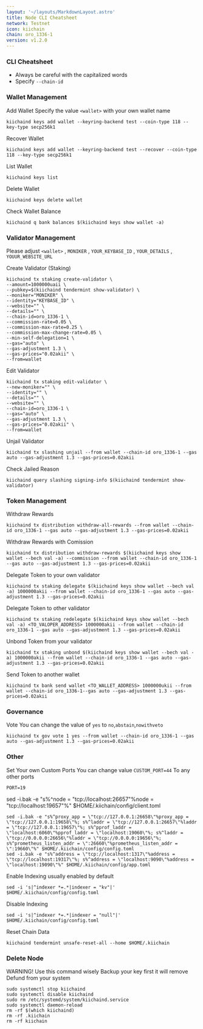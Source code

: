 ```yaml
---
layout: '~/layouts/MarkdownLayout.astro'
title: Node CLI Cheatsheet
network: Testnet
icon: kiichain
chain: oro_1336-1
version: v1.2.0
---
```


### CLI Cheatsheet

- Always be careful with the capitalized words
- Specify `--chain-id`

### Wallet Management

Add Wallet
Specify the value `<wallet>` with your own wallet name

```
kiichaind keys add wallet --keyring-backend test --coin-type 118 --key-type secp256k1
```

Recover Wallet
```
kiichaind keys add wallet --keyring-backend test --recover --coin-type 118 --key-type secp256k1
```

List Wallet
```
kiichaind keys list
```

Delete Wallet
```
kiichaind keys delete wallet
```

Check Wallet Balance
```
kiichaind q bank balances $(kiichaind keys show wallet -a)
```

### Validator Management

Please adjust `<wallet>` , `MONIKER` , `YOUR_KEYBASE_ID` , `YOUR_DETAILS` , `YOUUR_WEBSITE_URL`

Create Validator (Staking)
```
kiichaind tx staking create-validator \
--amount=1000000uaii \
--pubkey=$(kiichaind tendermint show-validator) \
--moniker="MONIKER" \
--identity="KEYBASE_ID" \
--website="" \
--details="" \
--chain-id=oro_1336-1 \
--commission-rate=0.05 \
--commission-max-rate=0.25 \
--commission-max-change-rate=0.05 \
--min-self-delegation=1 \
--gas="auto" \
--gas-adjustment 1.3 \
--gas-prices="0.02akii" \
--from=wallet
```


Edit Validator
```
kiichaind tx staking edit-validator \
--new-moniker="" \
--identity="" \
--details="" \
--website="" \
--chain-id=oro_1336-1 \
--gas="auto" \
--gas-adjustment 1.3 \
--gas-prices="0.02akii" \
--from=wallet
```


Unjail Validator
```
kiichaind tx slashing unjail --from wallet --chain-id oro_1336-1 --gas auto --gas-adjustment 1.3 --gas-prices=0.02akii
```

Check Jailed Reason
```
kiichaind query slashing signing-info $(kiichaind tendermint show-validator)
```

### Token Management

Withdraw Rewards
```
kiichaind tx distribution withdraw-all-rewards --from wallet --chain-id oro_1336-1 --gas auto --gas-adjustment 1.3 --gas-prices=0.02akii
```

Withdraw Rewards with Comission
```
kiichaind tx distribution withdraw-rewards $(kiichaind keys show wallet --bech val -a) --commission --from wallet --chain-id oro_1336-1 --gas auto --gas-adjustment 1.3 --gas-prices=0.02akii
```

Delegate Token to your own validator
```
kiichaind tx staking delegate $(kiichaind keys show wallet --bech val -a) 1000000akii --from wallet --chain-id oro_1336-1 --gas auto --gas-adjustment 1.3 --gas-prices=0.02akii
```

Delegate Token to other validator
```
kiichaind tx staking redelegate $(kiichaind keys show wallet --bech val -a) <TO_VALOPER_ADDRESS> 1000000akii --from wallet --chain-id oro_1336-1 --gas auto --gas-adjustment 1.3 --gas-prices=0.02akii
```

Unbond Token from your validator
```
kiichaind tx staking unbond $(kiichaind keys show wallet --bech val -a) 1000000akii --from wallet --chain-id oro_1336-1 --gas auto --gas-adjustment 1.3 --gas-prices=0.02akii
```

Send Token to another wallet
```
kiichaind tx bank send wallet <TO_WALLET_ADDRESS> 1000000ukii --from wallet --chain-id oro_1336-1--gas auto --gas-adjustment 1.3 --gas-prices=0.02akii
```

### Governance 

Vote
You can change the value of `yes` to `no`,`abstain`,`nowithveto`

```
kiichaind tx gov vote 1 yes --from wallet --chain-id oro_1336-1 --gas auto --gas-adjustment 1.3 --gas-prices=0.02akii
```

### Other

Set Your own Custom Ports
You can change value `CUSTOM_PORT=44` To any other ports

```  
PORT=19
```
sed -i.bak -e  "s%^node = \"tcp://localhost:26657\"%node = \"tcp://localhost:19657\"%" $HOME/.kiichain/config/client.toml
```
sed -i.bak -e "s%^proxy_app = \"tcp://127.0.0.1:26658\"%proxy_app = \"tcp://127.0.0.1:19658\"%; s%^laddr = \"tcp://127.0.0.1:26657\"%laddr = \"tcp://127.0.0.1:19657\"%; s%^pprof_laddr = \"localhost:6060\"%pprof_laddr = \"localhost:19060\"%; s%^laddr = \"tcp://0.0.0.0:26656\"%laddr = \"tcp://0.0.0.0:19656\"%; s%^prometheus_listen_addr = \":26660\"%prometheus_listen_addr = \":19660\"%" $HOME/.kiichain/config/config.toml
sed -i.bak -e "s%^address = \"tcp://localhost:1317\"%address = \"tcp://localhost:19317\"%; s%^address = \"localhost:9090\"%address = \"localhost:19090\"%" $HOME/.kiichain/config/app.toml
```

Enable Indexing usually enabled by default
```
sed -i 's|^indexer *=.*|indexer = "kv"|' $HOME/.kiichain/config/config.toml
```

Disable Indexing
```
sed -i 's|^indexer *=.*|indexer = "null"|' $HOME/.kiichain/config/config.toml
```

Reset Chain Data
```
kiichaind tendermint unsafe-reset-all --home $HOME/.kiichain
```

### Delete Node

WARNING! Use this command wisely 
Backup your key first it will remove Defund from your system

```
sudo systemctl stop kiichaind
sudo systemctl disable kiichaind
sudo rm /etc/systemd/system/kiichaind.service
sudo systemctl daemon-reload
rm -rf $(which kiichaind)
rm -rf .kiichain
rm -rf kiichain
```
